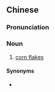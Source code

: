 ==Chinese==
{{zh-forms|type=21}}

===Pronunciation===
{{zh-pron
|m=sùmǐpiàn
|c=suk1 mai5 pin3-2
|cat=n
}}

===Noun===
{{zh-noun}}

# [[corn flakes]]

====Synonyms====
* {{zh-l|玉米片}}

{{zh-cat|Breakfast cereals}}
